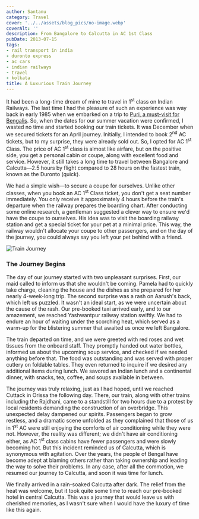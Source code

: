 ```yaml
---
author: Santanu
category: Travel
cover: '../../assets/blog_pics/no-image.webp'
coverAlt: ''
description: From Bangalore to Calcutta in AC 1st Class
pubDate: 2013-07-15
tags:
- rail transport in india
- duronto express
- ac cars
- indian railways
- travel
- kolkata
title: A Luxurious Train Journey
---
```


It had been a long-time dream of mine to travel in 1<sup>st</sup> class on Indian Railways. The last time I had the pleasure of such an experience was way back in early 1985 when we embarked on a trip to [Puri, a must-visit for Bengalis](http://blog.santm.com/image_article/puri-family.jpg "/puri-family"). So, when the dates for our summer vacation were confirmed, I wasted no time and started booking our train tickets. It was December when we secured tickets for an April journey. Initially, I intended to book 2<sup>nd</sup> AC tickets, but to my surprise, they were already sold out. So, I opted for AC 1<sup>st</sup> Class. The price of AC 1<sup>st</sup> class is almost like airfare, but on the positive side, you get a personal cabin or coupe, along with excellent food and service. However, it still takes a long time to travel between Bangalore and Calcutta—2.5 hours by flight compared to 28 hours on the fastest train, known as the Duronto (quick). 

We had a simple wish—to secure a coupe for ourselves. Unlike other classes, when you book an AC 1<sup>st</sup> Class ticket, you don't get a seat number immediately. You only receive it approximately 4 hours before the train's departure when the railway prepares the boarding chart. After conducting some online research, a gentleman suggested a clever way to ensure we'd have the coupe to ourselves. His idea was to visit the boarding railway station and get a special ticket for your pet at a minimal price. This way, the railway wouldn't allocate your coupe to other passengers, and on the day of the journey, you could always say you left your pet behind with a friend.

![Train Journey](../../assets/blog_pics/2013-duronto-AC-1.jpg) 

### The Journey Begins

The day of our journey started with two unpleasant surprises. First, our maid called to inform us that she wouldn't be coming. Pamela had to quickly take charge, cleaning the house and the dishes as she prepared for her nearly 4-week-long trip. The second surprise was a rash on Aarush's back, which left us puzzled. It wasn't an ideal start, as we were uncertain about the cause of the rash. Our pre-booked taxi arrived early, and to our amazement, we reached Yashwantpur railway station swiftly. We had to endure an hour of waiting under the scorching heat, which served as a warm-up for the blistering summer that awaited us once we left Bangalore.

The train departed on time, and we were greeted with red roses and wet tissues from the onboard staff. They promptly handed out water bottles, informed us about the upcoming soup service, and checked if we needed anything before that. The food was outstanding and was served with proper cutlery on foldable tables. They even returned to inquire if we desired any additional items during lunch. We savored an Indian lunch and a continental dinner, with snacks, tea, coffee, and soups available in between.

The journey was truly relaxing, just as I had hoped, until we reached Cuttack in Orissa the following day. There, our train, along with other trains including the Rajdhani, came to a standstill for two hours due to a protest by local residents demanding the construction of an overbridge. This unexpected delay dampened our spirits. Passengers began to grow restless, and a dramatic scene unfolded as they complained that those of us in 1<sup>st</sup> AC were still enjoying the comforts of air conditioning while they were not. However, the reality was different; we didn't have air conditioning either, as AC 1<sup>st</sup> class cabins have fewer passengers and were slowly becoming hot. But this incident reminded us of Calcutta, which is synonymous with agitation. Over the years, the people of Bengal have become adept at blaming others rather than taking ownership and leading the way to solve their problems. In any case, after all the commotion, we resumed our journey to Calcutta, and soon it was time for lunch.

We finally arrived in a rain-soaked Calcutta after dark. The relief from the heat was welcome, but it took quite some time to reach our pre-booked hotel in central Calcutta. This was a journey that would leave us with cherished memories, as I wasn't sure when I would have the luxury of time like this again.